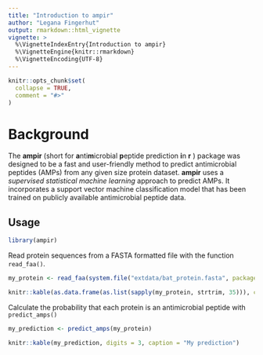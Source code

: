 ```yaml
---
title: "Introduction to ampir"
author: "Legana Fingerhut"
output: rmarkdown::html_vignette
vignette: >
  %\VignetteIndexEntry{Introduction to ampir}
  %\VignetteEngine{knitr::rmarkdown}
  %\VignetteEncoding{UTF-8}
---
```


```r
knitr::opts_chunk$set(
  collapse = TRUE,
  comment = "#>"
)
```

# Background

The **ampir** (short for **a**nti**m**icrobial **p**eptide prediction **i**n **r** ) package was designed to be a fast and user-friendly method to predict antimicrobial peptides (AMPs) from any given size protein dataset. **ampir** uses a *supervised statistical machine learning* approach to predict AMPs. It incorporates a support vector machine classification model that has been trained on publicly available antimicrobial peptide data. 

## Usage

```r
library(ampir)
```

Read protein sequences from a FASTA formatted file with the function `read_faa()`. 

```r
my_protein <- read_faa(system.file("extdata/bat_protein.fasta", package = "ampir"))
```

```r
knitr::kable(as.data.frame(as.list(sapply(my_protein, strtrim, 35))), caption = "My protein")
```

Calculate the probability that each protein is an antimicrobial peptide with `predict_amps()` 

```r
my_prediction <- predict_amps(my_protein)
```

```r
knitr::kable(my_prediction, digits = 3, caption = "My prediction")
```


